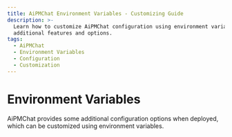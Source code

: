 ```yaml
---
title: AiPMChat Environment Variables - Customizing Guide
description: >-
  Learn how to customize AiPMChat configuration using environment variables for
  additional features and options.
tags:
  - AiPMChat
  - Environment Variables
  - Configuration
  - Customization
---
```


# Environment Variables

AiPMChat provides some additional configuration options when deployed, which can be customized using environment variables.

<Cards>
  <Card href={'environment-variables/basic'} title={'Basic Environment Variables'} />
  <Card href={'environment-variables/model-provider'} title={'Model Service Providers'} />
  <Cards href={'environment-variables/auth'} title={'Authentication'} />
  <Cards href={'environment-variables/analytics'} title={'Data Analytics'} />
</Cards>
